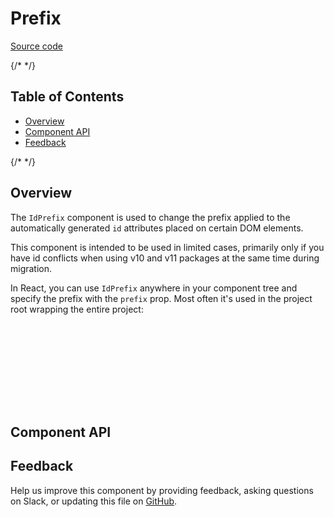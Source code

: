 
# Prefix

[Source code](https://github.com/carbon-design-system/carbon/tree/main/packages/react/src/components/ClassPrefix)

{/* <!-- START doctoc generated TOC please keep comment here to allow auto update --> <!-- DON'T EDIT THIS SECTION, INSTEAD RE-RUN doctoc TO UPDATE --> */}

## Table of Contents

- [Overview](#overview)
- [Component API](#component-api)
- [Feedback](#feedback)

{/* <!-- END doctoc generated TOC please keep comment here to allow auto update --> */}

## Overview

The `IdPrefix` component is used to change the prefix applied to the
automatically generated `id` attributes placed on certain DOM elements.

<Canvas of={IdPrefixStories.Default} />

This component is intended to be used in limited cases, primarily only if you
have id conflicts when using v10 and v11 packages at the same time during
migration.

In React, you can use `IdPrefix` anywhere in your component tree and specify the
prefix with the `prefix` prop. Most often it's used in the project root wrapping
the entire project:

```jsx
import { IdPrefix } from '@carbon/react';

export default function MyApp() {
  return (
    <IdPrefix prefix="custom">
      <Page />
    </IdPrefix>
  );
}
```

## Component API

<ArgTypes />

## Feedback

Help us improve this component by providing feedback, asking questions on Slack,
or updating this file on
[GitHub](https://github.com/carbon-design-system/carbon/edit/main/packages/react/src/components/ClassPrefix/ClassPrefix.mdx).
